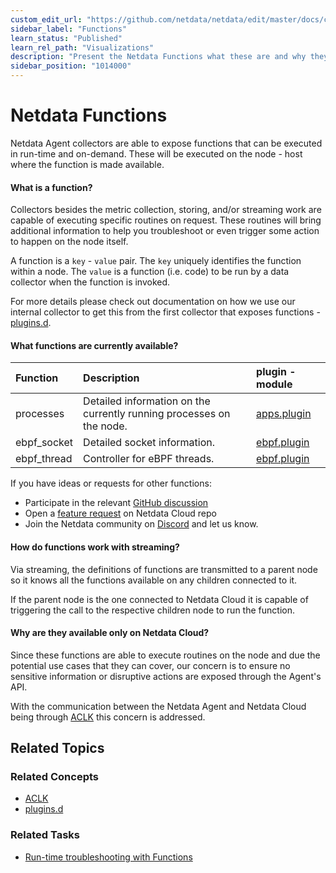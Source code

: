 ```yaml
---
custom_edit_url: "https://github.com/netdata/netdata/edit/master/docs/cloud/netdata-functions.md"
sidebar_label: "Functions"
learn_status: "Published"
learn_rel_path: "Visualizations"
description: "Present the Netdata Functions what these are and why they should be used."
sidebar_position: "1014000"
---
```



# Netdata Functions

Netdata Agent collectors are able to expose functions that can be executed in run-time and on-demand. These will be
executed on the node - host where the function is made
available.

#### What is a function?

Collectors besides the metric collection, storing, and/or streaming work are capable of executing specific routines on
request. These routines will bring additional information
to help you troubleshoot or even trigger some action to happen on the node itself.

A function is a  `key`  -  `value`  pair. The  `key`  uniquely identifies the function within a node. The  `value`  is a
function (i.e. code) to be run by a data collector when
the function is invoked.

For more details please check out documentation on how we use our internal collector to get this from the first collector that exposes
functions - [plugins.d](/docs/data-collection/external-plugins#function).

#### What functions are currently available?

| Function | Description | plugin - module |
| :-- | :-- | :-- |
| processes | Detailed information on the currently running processes on the node. | [apps.plugin](/docs/data-collection/apm/application-monitoring) |
| ebpf_socket | Detailed socket information. | [ebpf.plugin](/docs/data-collection/linux-systems/ebpf-for-systems-monitoring#ebpf_thread) |
| ebpf_thread | Controller for eBPF threads. | [ebpf.plugin](/docs/data-collection/linux-systems/ebpf-for-systems-monitoring#ebpf_socket) |

If you have ideas or requests for other functions:
* Participate in the relevant [GitHub discussion](https://github.com/netdata/netdata/discussions/14412)
* Open a [feature request](https://github.com/netdata/netdata-cloud/issues/new?assignees=&labels=feature+request%2Cneeds+triage&template=FEAT_REQUEST.yml&title=%5BFeat%5D%3A+) on Netdata Cloud repo
* Join the Netdata community on [Discord](https://discord.com/invite/mPZ6WZKKG2) and let us know.

#### How do functions work with streaming?

Via streaming, the definitions of functions are transmitted to a parent node so it knows all the functions available on
any children connected to it.

If the parent node is the one connected to Netdata Cloud it is capable of triggering the call to the respective children
node to run the function.

#### Why are they available only on Netdata Cloud?

Since these functions are able to execute routines on the node and due the potential use cases that they can cover, our
concern is to ensure no sensitive
information or disruptive actions are exposed through the Agent's API.

With the communication between the Netdata Agent and Netdata Cloud being
through [ACLK](/docs/configuring/securing-netdata-agents/agent-cloud-link-aclk) this
concern is addressed.

## Related Topics

### **Related Concepts**

- [ACLK](/docs/configuring/securing-netdata-agents/agent-cloud-link-aclk)
- [plugins.d](/docs/data-collection/external-plugins)

### Related Tasks

- [Run-time troubleshooting with Functions](/docs/ml-and-troubleshooting/run-time-troubleshooting-with-functions)
